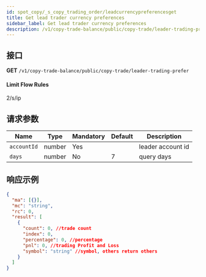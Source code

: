 ```yaml
---
id: spot_copy/_s_copy_trading_order/leadcurrencypreferencesget
title: Get lead trader currency preferences
sidebar_label: Get lead trader currency preferences
description: /v1/copy-trade-balance/public/copy-trade/leader-trading-prefer
---
```


## 接口

**GET** `/v1/copy-trade-balance/public/copy-trade/leader-trading-prefer`

#### **Limit Flow Rules**

2/s/ip

## 请求参数

| Name        | Type   | Mandatory | Default | Description       |
| ----------- | ------ | --------- | ------- | ----------------- |
| `accountId` | number | Yes       |         | leader account id |
| `days`      | number | No        | 7       | query days        |

## 响应示例

```json
{
  "ma": [{}],
  "mc": "string",
  "rc": 0,
  "result": [
    {
      "count": 0, //trade count
      "index": 0,
      "percentage": 0, //percentage
      "pnl": 0, //trading Profit and Loss
      "symbol": "string" //symbol, others return others
    }
  ]
}
```
